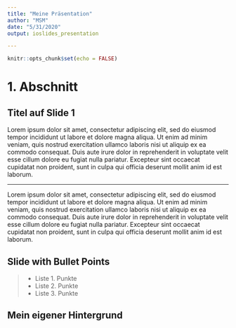```yaml
---
title: "Meine Präsentation"
author: "MSM"
date: "5/31/2020"
output: ioslides_presentation

---
```


```r
knitr::opts_chunk$set(echo = FALSE)
```

# 1. Abschnitt

## Titel auf Slide 1

Lorem ipsum dolor sit amet, consectetur adipiscing elit, sed do eiusmod tempor incididunt ut labore et dolore magna aliqua. Ut enim ad minim veniam, quis nostrud exercitation ullamco laboris nisi ut aliquip ex ea commodo consequat. Duis aute irure dolor in reprehenderit in voluptate velit esse cillum dolore eu fugiat nulla pariatur. Excepteur sint occaecat cupidatat non proident, sunt in culpa qui officia deserunt mollit anim id est laborum.

---

Lorem ipsum dolor sit amet, consectetur adipiscing elit, sed do eiusmod tempor incididunt ut labore et dolore magna aliqua. Ut enim ad minim veniam, quis nostrud exercitation ullamco laboris nisi ut aliquip ex ea commodo consequat. Duis aute irure dolor in reprehenderit in voluptate velit esse cillum dolore eu fugiat nulla pariatur. Excepteur sint occaecat cupidatat non proident, sunt in culpa qui officia deserunt mollit anim id est laborum.


## Slide with Bullet Points

> - Liste 1. Punkte
> - Liste 2. Punkte
> - Liste 3. Punkte

## Mein eigener Hintergrund {data-background=xp.png data-background-size=cover}
 
